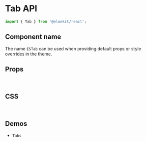 
<Meta title="Components API/Tab" />

# Tab API

```js
import { Tab } from '@elonkit/react';
```

## Component name

The name `ESTab` can be used when providing default props or style overrides in the theme.

## Props

<TableInterface name="TabProps" variant="props" />

<br />

## CSS

<TableInterface name="TabClasses" variant="css" />

<br />

## Demos

<ul>
  <li>
    <LinkTo kind="components-Tabs" story="demo">
      <code>Tabs</code>
    </LinkTo>
  </li>
</ul>
